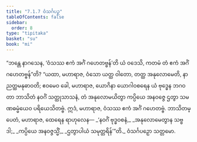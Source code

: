 ```yaml
---
title: "7.1.7 ဝံသင်္ဂပဉှ"
tableOfContents: false
sidebar:
  order: 8
type: "tipitaka"
basket: "su"
book: "mi"
---
```



<DynamicBreadcrumb />

<Division number="231" book="mi">

<Paragraph number="1690" book="mi">
“ဘန္တေ နာဂသေန, ‘ဝံသဿ ဧကံ အင်္ဂံ ဂဟေတဗ္ဗန်’တိ ယံ ဝဒေသိ, ကတမံ တံ ဧကံ အင်္ဂံ ဂဟေတဗ္ဗန်”တိ? “ယထာ, မဟာရာဇ, ဝံသော ယတ္ထ ဝါတော, တတ္ထ အနုလောမေတိ, နာညတ္ထမနုဓာဝတိ; ဧဝမေဝ ခေါ, မဟာရာဇ, ယောဂိနာ ယောဂါဝစရေန ယံ ဗုဒ္ဓေန ဘဂဝတာ ဘာသိတံ နဝင်္ဂံ သတ္ထုသာသနံ, တံ အနုလောမယိတွာ ကပ္ပိယေ အနဝဇ္ဇေ ဌတွာ သမဏဓမ္မံယေဝ ပရိယေသိတဗ္ဗံ. ဣဒံ, မဟာရာဇ, ဝံသဿ ဧကံ အင်္ဂံ ဂဟေတဗ္ဗံ. ဘာသိတမ္ပေတံ, မဟာရာဇ, ထေရေန ရာဟုလေန—
</Paragraph>

<Paragraph number="1691" type="verses" book="mi">
_‘နဝင်္ဂံ ဗုဒ္ဓဝစနံ,_  
_အနုလောမေတွာန သဗ္ဗဒါ;_  
_ကပ္ပိယေ အနဝဇ္ဇသ္မိံ,_  
_ဌတွာပါယံ သမုတ္တရိန်’”တိ._  


</Paragraph>
</Division>

<Paragraph number="1692" type="center" book="mi">
ဝံသင်္ဂပဉှော သတ္တမော.
</Paragraph>